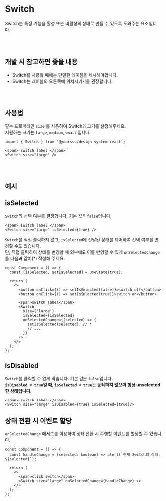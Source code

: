 
<Meta of={SwitchStories} />

# Switch

Switch는 특정 기능을 활성 또는 비활성의 상태로 만들 수 있도록 도와주는 요소입니다.

<Canvas of={SwitchStories.Primary} />
<Controls />

<br />
<br />

## 개발 시 참고하면 좋을 내용

- Switch를 사용할 때에는 단일한 레이블을 제시해야합니다.<br />
- Switch는 레이블의 오른쪽에 위치시키기를 권장합니다.<br />

<br />
<br />

## 사용법

필수 프로퍼티인 `size` 를 사용하여 Switch의 크기를 설정해주세요.<br />
지원하는 크기는 `large`, `medium`, `small` 입니다.

```tsx
import { Switch } from '@yourssu/design-system-react';
```

```tsx
<span> switch label </span>
<Switch size="large" />
```

<Canvas of={SwitchStories.Sizes} />

<br />
<br />

## 예시

## isSelected

`Switch`의 선택 여부를 결정합니다. 기본 값은 `false`입니다. <br />

```tsx
<span> switch label </span>
<Switch size="large" isSelected={true} />
```

<Canvas of={SwitchStories.Selected} />

`Switch`를 직접 클릭하지 않고, `isSelected`에 전달된 상태를 제어하여 선택 여부를 변경할 수도 있습니다. <br />
단, 직접 클릭하여 상태를 변경할 때 외부에도 이를 반영할 수 있게 `onSelectedChange`를 다음과 같이(\*) 작성해 주세요.

```tsx
const Component = () => {
  const [isSelected, setIsSelected] = useState(true);

  return (
    <>
      <button onClick={() => setIsSelected(false)}>switch off</button>
      <button onClick={() => setIsSelected(true)}>switch on</button>

      <span>switch label</span>
      <Switch
        size={'large'}
        isSelected={isSelected}
        onSelectedChange={(selected) => {
          setIsSelected(selected); // *
          // ...
        }}
      />
    </>
  );
};
```

<Canvas of={SwitchStories.ExternalChange} />

## isDisabled

`Switch`를 클릭할 수 없게 막습니다. 기본 값은 `false`입니다. <br />
**`isDisabled = true`일 때, `isSelected = true`는 동작하지 않으며 항상 unselected한 상태입니다.**

```tsx
<span> switch label </span>
<Switch size="large" isDisabled={true} isSelected={true}/>
```

<Canvas of={SwitchStories.Disabled} />

## 상태 전환 시 이벤트 할당

`onSelectedChange` 메서드를 이용하여 상태 전환 시 수행할 이벤트를 할당할 수 있습니다.

```tsx
const Component = () => {
  const handleChange = (selected: boolean) => alert(`현재 Switch의 상태: ${selected}`);

  return (
    <>
      <span>click switch</span>
      <Switch size="large" onSelectedChange={handleChange} />
    </>
  );
};
```

<Canvas of={SwitchStories.Change} />
